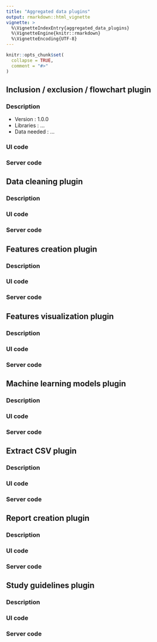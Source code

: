 ```yaml
---
title: "Aggregated data plugins"
output: rmarkdown::html_vignette
vignette: >
  %\VignetteIndexEntry{aggregated_data_plugins}
  %\VignetteEngine{knitr::rmarkdown}
  %\VignetteEncoding{UTF-8}
---
```


```r
knitr::opts_chunk$set(
  collapse = TRUE,
  comment = "#>"
)
```

## Inclusion / exclusion / flowchart plugin

### Description

- Version : 1.0.0
- Libraries : ...
- Data needed : ...

### UI code
### Server code

## Data cleaning plugin

### Description
### UI code
### Server code

## Features creation plugin

### Description
### UI code
### Server code

## Features visualization plugin

### Description
### UI code
### Server code

## Machine learning models plugin

### Description
### UI code
### Server code

## Extract CSV plugin

### Description
### UI code
### Server code

## Report creation plugin

### Description
### UI code
### Server code

## Study guidelines plugin

### Description
### UI code
### Server code